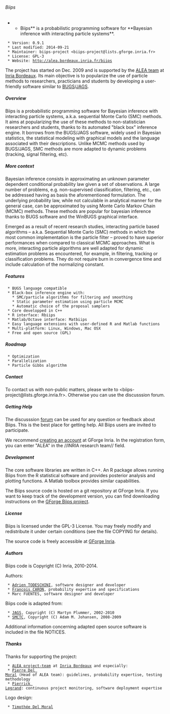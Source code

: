 ====== Biips ======

**Biips** is a probabilistic programming software for **Bayesian inference with interacting particle systems**.

  * Version: 0.9.1
  * Last modified: 2014-09-21
  * Maintainer: biips-project <biips-project@lists.gforge.inria.fr>
  * License: GPL-3
  * Website: http://alea.bordeaux.inria.fr/biips

The project has started on Dec. 2009 and is supported by the [[http://alea.bordeaux.inria.fr/|ALEA team]] at [[http://www.inria.fr/centre/bordeaux|Inria Bordeaux]]. Its main objective is to popularize the use of particle methods to researchers, practicians and students by developing a user-friendly software similar to [[http://www.mrc-bsu.cam.ac.uk/software/bugs/|BUGS]]/[[http://mcmc-jags.sourceforge.net/|JAGS]].

===== Overview =====

Biips is a probabilistic programming software for Bayesian inference with interacting particle systems, a.k.a. sequential Monte Carlo (SMC) methods. It aims at popularizing the use of these methods to non-statistician researchers and students, thanks to its automated "black box" inference engine. It borrows from the BUGS/JAGS software, widely used in Bayesian statistics, the statistical modeling with graphical models and the language associated with their descriptions. Unlike MCMC methods used by BUGS/JAGS, SMC methods are more adapted to dynamic problems (tracking, signal filtering, etc).

===== More context =====

Bayesian inference consists in approximating an unknown parameter dependent conditional probability law given a set of observations. A large number of problems, e.g. non-supervised classification, filtering, etc., can be addressed having as basis the aforementioned formulation. The underlying probability law, while not calculable in analytical manner for the general case, can be approximated by using Monte Carlo Markov Chain (MCMC) methods. These methods are popular for bayesian inference thanks to BUGS software and the WinBUGS graphical interface.

Emerged as a result of recent research studies, interacting particle based algorithms – a.k.a. Sequential Monte Carlo (SMC) methods in which the most common implementation is the particle filter – proved to have superior performances when compared to classical MCMC approaches. What is more, interacting particle algorithms are well adapted for dynamic estimation problems as encountered, for example, in filtering, tracking or classification problems. They do not require burn in convergence time and include calculation of the normalizing constant.

===== Features =====

  * BUGS language compatible
  * Black-box inference engine with:
    * SMC/particle algorithms for filtering and smoothing
    * Static parameter estimation using particle MCMC
    * Automatic choice of the proposal samplers
  * Core developped in C++
  * R interface: Rbiips
  * Matlab/Octave interface: Matbiips
  * Easy language extensions with user-defined R and Matlab functions
  * Multi-platform: Linux, Windows, Mac OSX
  * Free and open source (GPL)

===== Roadmap =====

  * Optimization
  * Parallelization
  * Particle Gibbs algorithm

===== Contact =====

To contact us with non-public matters, please write to <biips-project@lists.gforge.inria.fr>. Otherwise you can use the discusssion forum.

===== Getting Help =====

The discusssion [[https://gforge.inria.fr/forum/?group_id=2515|forum]] can be used for any question or feedback about Biips. This is the best place for getting help. All Biips users are invited to participate.

We recommend [[https://gforge.inria.fr/account/register.php|creating an account]] at GForge Inria. In the registration form, you can enter "ALEA" in the //INRIA research team// field.

===== Development =====

The core software libraries are written in C++. An R package allows running Biips from the R statistical software and provides posterior analysis and plotting functions. A Matlab toolbox provides similar capabilities.

The Biips source code is hosted on a git repository at GForge Inria. If you want to keep track of the development version, you can find downloading instructions on the [[https://gforge.inria.fr/scm/?group_id=2515|GForge Biips project]].

===== License =====

Biips is licensed under the GPL-3 License. You may freely modify and redistribute it under certain conditions (see the file COPYING for details).

The source code is freely accessible at [[https://gforge.inria.fr/projects/biips/|GForge Inria]].

===== Authors =====

Biips code is Copyright (C) Inria, 2010-2014.

Authors:

  * [[https://sites.google.com/site/adrientodeschini/|Adrien TODESCHINI]], software designer and developer
  * [[http://www.stats.ox.ac.uk/~caron/|Francois CARON]], probability expertise and specifications
  * Marc FUENTES, software designer and developer

Biips code is adapted from:

  * [[http://mcmc-jags.sourceforge.net/|JAGS]], Copyright (C) Martyn Plummer, 2002-2010
  * [[http://www2.warwick.ac.uk/fac/sci/statistics/staff/academic-research/johansen/smctc/|SMCTC]], Copyright (C) Adam M. Johansen, 2008-2009

Additional information concerning adapted open source software is included in the file NOTICES.

===== Thanks =====

Thanks for supporting the project:

  * [[http://alea.bordeaux.inria.fr|ALEA project-team]] at [[http://www.inria.fr/centre/bordeaux|Inria Bordeaux]] and especially:
  * [[http://www.math.u-bordeaux1.fr/~pdelmora/|Pierre Del Moral]] (Head of ALEA team): guidelines, probability expertise, testing methodology
  * [[http://www.sm.u-bordeaux2.fr/~legrand/|Pierrick Legrand]]: continuous project monitoring, software deployment expertise

Logo design:

  * [[http://rubis3.blogspot.fr/|Timothée Del Moral]]

